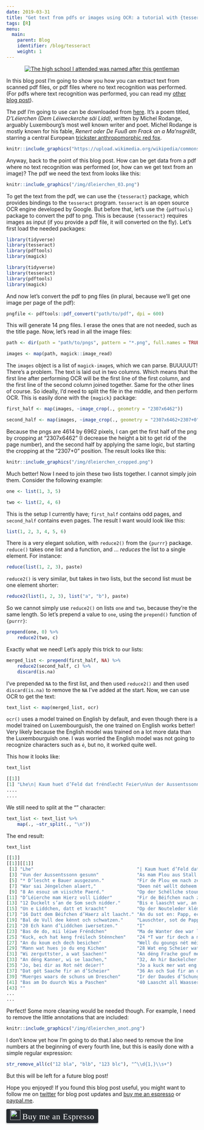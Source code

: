 ```yaml
---
date: 2019-03-31
title: "Get text from pdfs or images using OCR: a tutorial with {tesseract} and {magick}"
tags: [R]
menu:
  main:
    parent: Blog
    identifier: /blog/tesseract
    weight: 1
---
```


<div style="text-align:center;">
  <a href="https://en.wikipedia.org/wiki/Michel_Rodange">
    <img src="/img/michelrodange.jpg" title = "The high school I attended was named after this gentleman"></a>
</div>

In this blog post I'm going to show you how you can extract text from scanned pdf files, or pdf files
where no text recognition was performed. (For pdfs where text recognition was performed, you can
read my [other blog post](https://www.brodrigues.co/blog/2018-06-10-scraping_pdfs/)).

The pdf I'm going to use can be downloaded from [here](http://www.luxemburgensia.bnl.lu/cgi/getPdf1_2.pl?mode=item&id=7110).
It's a poem titled, *D'Léierchen (Dem Léiweckerche säi Lidd)*, 
written by Michel Rodange, arguably Luxembourg's most well known writer and poet. Michel Rodange is
mostly known for his fable, *Renert oder De Fuuß am Frack an a Ma'nsgrëßt*, starring a central European
[trickster anthropomorphic red fox](https://en.wikipedia.org/wiki/Reynard_the_Fox). 

```r
knitr::include_graphics("https://upload.wikimedia.org/wikipedia/commons/d/d4/Reynard-the-fox.jpg")
```

Anyway, back to the point of this blog post. How can be get data from a pdf where no text recognition
was performed (or, how can we get text from an image)? The pdf we need the text from looks like
this:

```r
knitr::include_graphics("/img/dleierchen_03.png")
```

To get the text from the pdf, we can use the `{tesseract}` package, which provides bindings to the `tesseract` program.
`tesseract` is an open source OCR engine developed by Google. But before that, let's use the `{pdftools}`
package to convert the pdf to png. This is because `{tesseract}` requires images as input (if you
provide a pdf file, it will converted on the fly). Let's first load the needed packages:

```r
library(tidyverse)
library(tesseract)
library(pdftools)
library(magick)
```

```r
library(tidyverse)
library(tesseract)
library(pdftools)
library(magick)
```

And now let's convert the pdf to png files (in plural, because we'll get one image per page of the pdf):

```r
pngfile <- pdftools::pdf_convert("path/to/pdf", dpi = 600)
```

This will generate 14 png files. I erase the ones that are not needed, such as the title page. Now,
let's read in all the image files:

```r
path <- dir(path = "path/to/pngs", pattern = "*.png", full.names = TRUE)

images <- map(path, magick::image_read)
```

The `images` object is a list of `magick-image`s, which we can parse. BUUUUUT! There's a problem.
The text is laid out in two columns. Which means that the first line after performing OCR will be 
the first line of the first column, and the first line of the second column joined together. Same
for the other lines of course. So ideally, I'd need to split the file in the middle, and then 
perform OCR. This is easily done with the `{magick}` package:

```r
first_half <- map(images, ~image_crop(., geometry = "2307x6462"))

second_half <- map(images, ~image_crop(., geometry = "2307x6462+2307+0"))
```

Because the pngs are 4614 by 6962 pixels, I can get the first half of the png by cropping at 
"2307x6462" (I decrease the height a bit to get rid of the page number), and the second half by
applying the same logic, but starting the cropping at the "2307+0" position. The result looks like
this:

```r
knitr::include_graphics("/img/dleierchen_cropped.png")
```

Much better! Now I need to join these two lists together. I cannot simply join them. Consider
the following example:

```r
one <- list(1, 3, 5)

two <- list(2, 4, 6)
```

This is the setup I currently have; `first_half` contains odd pages, and `second_half` contains
even pages. The result I want would look like this:

```r
list(1, 2, 3, 4, 5, 6)
```

There is a very elegant solution, with `reduce2()` from the `{purrr}` package. `reduce()` takes one
list and a function, and ... *reduces* the list to a single element. For instance:

```r
reduce(list(1, 2, 3), paste)
```

`reduce2()` is very similar, but takes in two lists, but the second list must be one element shorter:

```r
reduce2(list(1, 2, 3), list("a", "b"), paste)
```

So we cannot simply use `reduce2()` on lists `one` and `two`, because they're the same length. So let's
prepend a value to `one`, using the `prepend()` function of `{purrr}`:

```r
prepend(one, 0) %>% 
    reduce2(two, c)
```

Exactly what we need! Let's apply this trick to our lists:

```r
merged_list <- prepend(first_half, NA) %>% 
    reduce2(second_half, c) %>% 
    discard(is.na)
```

I've prepended `NA` to the first list, and then used `reduce2()` and then used `discard(is.na)` to 
remove the `NA` I've added at the start. Now, we can use OCR to get the text:

```r
text_list <- map(merged_list, ocr)
```

`ocr()` uses a model trained on English by default, and even though there is a model trained on 
Luxembourguish, the one trained on English works better! Very likely because the English model was trained
on a lot more data than the Luxembourguish one. I was worried the English model was not going to 
recognize characters such as `é`, but no, it worked quite well.

This how it looks like:

```r
text_list

[[1]]
[1] "Lhe\n| Kaum huet d’Feld dat fréndlecht Feier\nVun der Aussentssonn gesunn\nAs mam Plou aus Stall a Scheier\n* D’lescht e Bauer ausgezunn.\nFir de Plou em nach ze dreiwen\nWar sai Jéngelchen alaert,\nDeen nét wéllt doheem méi bleiwen\n8 An esouz um viischte Paerd.\nOp der Schéllche stoung ze denken\nD’Léierche mam Hierz voll Lidder\nFir de Béifchen nach ze zanken\n12 Duckelt s’an de Som sech nidder.\nBis e laascht war, an du stémmt se\nUn e Liddchen, datt et kraacht\nOp der Nouteleder klémmt se\n16 Datt dem Béifchen d’Haerz alt laacht.\nAn du sot en: Papp, ech mengen\nBal de Vull dee kénnt och schwatzen.\nLauschter, sot de Papp zum Klengen,\n20 Ech kann d’Liddchen iwersetzen.\nI\nBas de do, mii léiwe Fréndchen\nMa de Wanter dee war laang!\nKuck, ech hat keng fréilech Sténnchen\n24 *T war fir dech a mech mer baang.\nAn du koum ech dech besichen\nWell du goungs nét méi eraus\nMann wat hues jo du eng Kichen\n28 Wat eng Scheier wat en Haus.\nWi zerguttster, a wat Saachen!\nAn déng Frache gouf mer Brout.\nAn déng Kanner, wi se laachen,\n32, An hir Backelcher, wi rout!\nJo, bei dir as Rot nét deier!\nJo a kuck mer wat eng Méscht.\nDat gét Saache fir an d’Scheier\n36 An och Sué fir an d’Késcht.\nMuerges waars de schuns um Dreschen\nIr der Daudes d’Schung sech stréckt\nBas am Do duurch Wis a Paschen\n40 Laascht all Waassergruef geschréckt.\n"
....
....
```

We still need to split at the "\n" character:

```r
text_list <- text_list %>% 
    map(., ~str_split(., "\n"))
```

The end result:

```r
text_list

[[1]]
[[1]][[1]]
 [1] "Lhe"                                      "| Kaum huet d’Feld dat fréndlecht Feier" 
 [3] "Vun der Aussentssonn gesunn"              "As mam Plou aus Stall a Scheier"         
 [5] "* D’lescht e Bauer ausgezunn."            "Fir de Plou em nach ze dreiwen"          
 [7] "War sai Jéngelchen alaert,"               "Deen nét wéllt doheem méi bleiwen"       
 [9] "8 An esouz um viischte Paerd."            "Op der Schéllche stoung ze denken"       
[11] "D’Léierche mam Hierz voll Lidder"         "Fir de Béifchen nach ze zanken"          
[13] "12 Duckelt s’an de Som sech nidder."      "Bis e laascht war, an du stémmt se"      
[15] "Un e Liddchen, datt et kraacht"           "Op der Nouteleder klémmt se"             
[17] "16 Datt dem Béifchen d’Haerz alt laacht." "An du sot en: Papp, ech mengen"          
[19] "Bal de Vull dee kénnt och schwatzen."     "Lauschter, sot de Papp zum Klengen,"     
[21] "20 Ech kann d’Liddchen iwersetzen."       "I"                                       
[23] "Bas de do, mii léiwe Fréndchen"           "Ma de Wanter dee war laang!"             
[25] "Kuck, ech hat keng fréilech Sténnchen"    "24 *T war fir dech a mech mer baang."    
[27] "An du koum ech dech besichen"             "Well du goungs nét méi eraus"            
[29] "Mann wat hues jo du eng Kichen"           "28 Wat eng Scheier wat en Haus."         
[31] "Wi zerguttster, a wat Saachen!"           "An déng Frache gouf mer Brout."          
[33] "An déng Kanner, wi se laachen,"           "32, An hir Backelcher, wi rout!"         
[35] "Jo, bei dir as Rot nét deier!"            "Jo a kuck mer wat eng Méscht."           
[37] "Dat gét Saache fir an d’Scheier"          "36 An och Sué fir an d’Késcht."          
[39] "Muerges waars de schuns um Dreschen"      "Ir der Daudes d’Schung sech stréckt"     
[41] "Bas am Do duurch Wis a Paschen"           "40 Laascht all Waassergruef geschréckt." 
[43] ""  
...
...
```

Perfect! Some more cleaning would be needed though. For example, I need to remove the little 
annotations that are included:

```r
knitr::include_graphics("/img/dleierchen_anot.png")
```

I don't know yet how I'm going to do that.I also need to remove the line numbers at the beginning 
of every fourth line, but this is easily done with a simple regular expression:

```r
str_remove_all(c("12 bla", "blb", "123 blc"), "^\\d{1,}\\s+")
```

But this will be left for a future blog post!

Hope you enjoyed! If you found this blog post useful, you might want to follow 
me on [twitter](https://www.twitter.com/brodriguesco) for blog post updates and 
[buy me an espresso](https://www.buymeacoffee.com/brodriguesco) or [paypal.me](https://www.paypal.me/brodriguesco).

<style>.bmc-button img{width: 27px !important;margin-bottom: 1px !important;box-shadow: none !important;border: none !important;vertical-align: middle !important;}.bmc-button{line-height: 36px !important;height:37px !important;text-decoration: none !important;display:inline-flex !important;color:#ffffff !important;background-color:#272b30 !important;border-radius: 3px !important;border: 1px solid transparent !important;padding: 1px 9px !important;font-size: 22px !important;letter-spacing:0.6px !important;box-shadow: 0px 1px 2px rgba(190, 190, 190, 0.5) !important;-webkit-box-shadow: 0px 1px 2px 2px rgba(190, 190, 190, 0.5) !important;margin: 0 auto !important;font-family:'Cookie', cursive !important;-webkit-box-sizing: border-box !important;box-sizing: border-box !important;-o-transition: 0.3s all linear !important;-webkit-transition: 0.3s all linear !important;-moz-transition: 0.3s all linear !important;-ms-transition: 0.3s all linear !important;transition: 0.3s all linear !important;}.bmc-button:hover, .bmc-button:active, .bmc-button:focus {-webkit-box-shadow: 0px 1px 2px 2px rgba(190, 190, 190, 0.5) !important;text-decoration: none !important;box-shadow: 0px 1px 2px 2px rgba(190, 190, 190, 0.5) !important;opacity: 0.85 !important;color:#82518c !important;}</style><link href="https://fonts.googleapis.com/css?family=Cookie" rel="stylesheet"><a class="bmc-button" target="_blank" href="https://www.buymeacoffee.com/brodriguesco"><img src="https://www.buymeacoffee.com/assets/img/BMC-btn-logo.svg" alt="Buy me an Espresso"><span style="margin-left:5px">Buy me an Espresso</span></a>
